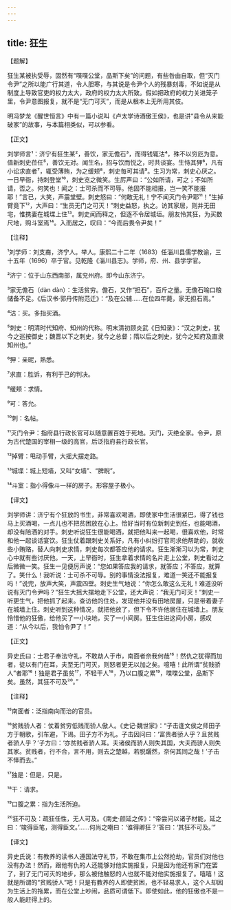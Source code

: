 ```yaml
---
---
---
```

title: 狂生
---




【题解】


狂生某被执受辱，固然有“喋喋公堂，品斯下矣”的问题，有些咎由自取，但“灭门令尹”之所以能广行其道，令人胆寒，与其说是令尹个人的残暴刻毒，不如说是从制度上导致官吏的权力太大，政府的权力太大所致。假如把政府的权力关进笼子里，令尹意图报复，就不是“无门可灭”，而是从根本上无所用其伎。

明冯梦龙《醒世恒言》中有一篇小说叫《卢太学诗酒傲王侯》，也是讲“县令从来能破家”的故事，与本篇相类似，可以参看。


【正文】

刘学师言¹：济宁有狂生某²，善饮，家无儋石³，而得钱辄沽⁴，殊不以穷厄为意。值新刺史莅任⁵，善饮无对。闻生名，招与饮而悦之，时共谈宴。生恃其狎⁶，凡有小讼求直者⁷，辄受薄贿，为之缓颊⁸，刺史每可其请⁹。生习为常，刺史心厌之。一日早衙，持刺登堂¹⁰，刺史览之微笑。生厉声曰：“公如所请，可之；不如所请，否之。何笑也！闻之：士可杀而不可辱。他固不能相报，岂一笑不能报耶！”言已，大笑，声震堂壁。刺史怒曰：“何敢无礼！宁不闻灭门令尹耶¹¹！”生掉臂竟下¹²，大声曰：“生员无门之可灭！”刺史益怒，执之。访其家居，则并无田宅，惟携妻在城堞上住¹³。刺史闻而释之，但逐不令居城垣。朋友怜其狂，为买数尺地，购斗室焉¹⁴。入而居之，叹曰：“今而后畏令尹矣！”

【注释】


¹刘学师：刘支裔，济宁人。举人。康熙二十二年（1683）任淄川县儒学教谕，三十五年（1696）卒于官。见乾隆《淄川县志》。学师，府、州、县学学官。

²济宁：位于山东西南部，属兖州府。即今山东济宁。

³家无儋石（dàn dàn）：生活贫穷。儋石，又作“担石”，百斤之量。无儋石喻口粮储备不足。《后汉书·郭丹传附范迁》：“及在公辅……在位四年薨，家无担石焉。”

⁴沽：买。多指买酒。

⁵刺史：明清时代知府、知州的代称。明末清初顾炎武《日知录》：“汉之刺史，犹今之巡按御史；魏晋以下之刺史，犹今之总督；隋以后之刺史，犹今之知府及直隶知州也。”

⁶狎：亲昵，熟悉。

⁷求直：胜诉，有利于己的判决。

⁸缓颊：求情。

⁹可：答允。

¹⁰刺：名帖。

¹¹灭门令尹：指府县行政长官可以随意置百姓于死地。灭门，灭绝全家。令尹，原为古代楚国的宰相一级的高官，后泛指府县行政长官。

¹²掉臂：甩动手臂，大摇大摆走路。

¹³城堞：城上短墙，又叫“女墙”、“脾睨”。

¹⁴斗室：指小得像斗一样的房子。形容屋子极小。





【译文】


刘学师讲：济宁有个狂放的书生，非常喜欢喝酒，即使家中生活很紧巴，得了钱也马上买酒喝，一点儿也不把贫困放在心上。恰好当时有位新刺史到任，也能喝酒，却没有陪酒的对手。刺史听说狂生很能喝酒，就把他叫来一起喝，很喜欢他，时常和他一起谈话宴饮。狂生仗着跟刺史关系好，凡有小纠纷打官司求他帮助的，就收些小贿赂，替人向刺史求情，刺史每次都答应他的请求。狂生渐渐习以为常，刺史心中就有些讨厌他。一天，上早衙时，狂生拿着求情的名片走上公堂，刺史看过之后微微一笑。狂生一见便厉声说：“您如果答应我的请求，就答应；不答应，就算了。笑什么！我听说：士可杀不可辱。别的事情没法报复，难道一笑还不能报复吗！”说完，放声大笑，声震四壁。刺史生气地说：“你怎么敢这么无礼！难道没听说有灭门令尹吗？”狂生大摇大摆地走下公堂，还大声说：“我无门可灭！”刺史一听更生气，把他抓了起来。查访他的住处，发现他并没有田地房屋，只是带着妻子在城墙上住。刺史听到这种情况，就把他放了，但下令不许他居住在城墙上。朋友怜惜他的狂傲，给他买了一小块地，买了一小间房。狂生住进这间小房，感叹道：“从今以后，我怕令尹了！”


【正文】

异史氏曰：士君子奉法守礼，不敢劫人于市，南面者奈我何哉¹⁵！然仇之犹得而加者，徒以有门在耳，夫至无门可灭，则怒者更无以加之矣。噫嘻！此所谓“贫贱骄人”者耶¹⁶！独是君子虽贫¹⁷，不轻干人¹⁸，乃以口腹之累¹⁹，喋喋公堂，品斯下矣。虽然，其狂不可及²⁰。”

【注释】


¹⁵南面者：泛指南向而治的官员。

¹⁶贫贱骄人者：仗着贫穷低贱而骄人傲人。《史记·魏世家》：“子击逢文侯之师田子方于朝歌，引车避，下谒。田子方不为礼。子击因问曰：‘富贵者骄人乎？且贫贱者骄人乎？’子方曰：‘亦贫贱者骄人耳。夫诸侯而骄人则失其国，大夫而骄人则失其家。贫贱者，行不合，言不用，则去之楚越，若脱躧然，奈何其同之哉！’子击不怿而去。”

¹⁷独是：但是，只是。

¹⁸干：请求。

¹⁹口腹之累：指为生活所迫。

²⁰狂不可及：疏狂任性，无人可及。《南史·颜延之传》：“帝尝问以诸子材能，延之曰：‘竣得臣笔，测得臣文。’……何尚之嘲曰：‘谁得卿狂？’答曰：‘其狂不可及。’”





【译文】


异史氏说：有教养的读书人遵国法守礼节，不敢在集市上公然抢劫，官员们对他也没有办法！然而，跟他有仇的人还能够对他实施报复，只是因为他还有家门在罢了，到了无门可灭的地步，那么被他触怒的人也就不能对他实施报复了。嘻嘻！这就是所谓的“贫贱骄人”吧！只是有教养的人即使贫困，也不轻易求人，这个人却因为生活上的拖累，而在公堂上吵闹，品质可谓低下。即使如此，他的狂傲也不是一般人能赶得上的。